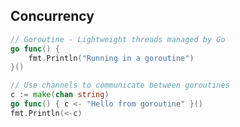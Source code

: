## Concurrency

```go
// Goroutine - Lightweight threads managed by Go
go func() {
    fmt.Println("Running in a goroutine")
}()

// Use channels to communicate between goroutines
c := make(chan string)
go func() { c <- "Hello from goroutine" }()
fmt.Println(<-c)
```